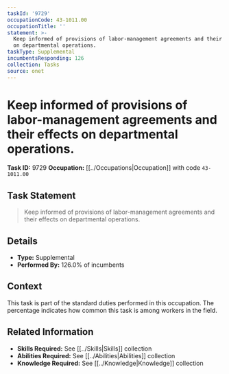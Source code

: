 ```yaml
---
taskId: '9729'
occupationCode: 43-1011.00
occupationTitle: ''
statement: >-
  Keep informed of provisions of labor-management agreements and their effects
  on departmental operations.
taskType: Supplemental
incumbentsResponding: 126
collection: Tasks
source: onet
---
```

# Keep informed of provisions of labor-management agreements and their effects on departmental operations.

**Task ID:** 9729
**Occupation:** [[../Occupations|Occupation]] with code `43-1011.00`

## Task Statement

> Keep informed of provisions of labor-management agreements and their effects on departmental operations.

## Details

- **Type:** Supplemental
- **Performed By:** 126.0% of incumbents

## Context

This task is part of the standard duties performed in this occupation. The percentage indicates how common this task is among workers in the field.

## Related Information

- **Skills Required:** See [[../Skills|Skills]] collection
- **Abilities Required:** See [[../Abilities|Abilities]] collection
- **Knowledge Required:** See [[../Knowledge|Knowledge]] collection
